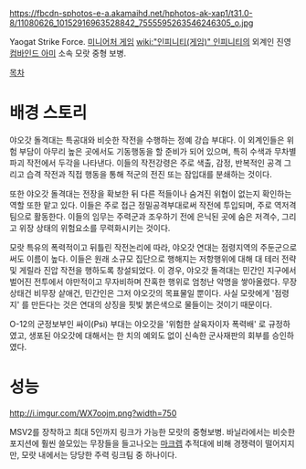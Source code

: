 https://fbcdn-sphotos-e-a.akamaihd.net/hphotos-ak-xap1/t31.0-8/11080626_10152916963528842_7555595263546246305_o.jpg

Yaogat Strike Force. [[미니어처 게임]] [[wiki:"인피니티(게임)" 인피니티]]의 외계인 진영 [[컴바인드 아미]] 소속 모랏 중형 보병.

[[목차]]

= 배경 스토리 =

야오갓 돌격대는 특공대와 비슷한 작전을 수행하는 정예 강습 부대다. 이 외계인들은 위험 부담이 아무리 높은 곳에서도 기동행동을 할 준비가 되어 있으며, 특히 수색과 무차별 파괴 작전에서 두각을 나타낸다. 이들의 작전강령은 주로 색출, 감정, 반복적인 공격 그리고 습격 작전과 직접 행동을 통해 적군의 전진 또는 잠입대를 분쇄하는 것이다.

또한 야오갓 돌격대는 전장을 확보한 뒤 다른 적들이나 숨겨진 위협이 없는지 확인하는 역할 또한 맡고 있다. 이들은 주로 접근 정밀공격부대로써 작전에 투입되며, 주로 역저격 팀으로 활동한다. 이들의 임무는 주력군과 조우하기 전에 은닉된 곳에 숨은 저격수, 그리고 위장 상태의 위험요소를 무력화시키는 것이다. 

모랏 특유의 폭력적이고 뒤틀린 작전논리에 따라, 야오갓 연대는 점령지역의 주둔군으로써도 이름이 높다. 이들은 원래 소규모 집단으로 행해지는 저항행위에 대해 대 테러 전략 및 게릴라 진압 작전을 행하도록 창설되었다. 이 경우, 야오갓 돌격대는 민간인 지구에서 벌어진 전투에서 야만적이고 무자비하며 잔혹한 행위로 엄청난 악명을 쌓아올렸다. 무장 상태건 비무장 샅애건, 민간인은 그저 야오갓의 목표물일 뿐이다. 사실 모랏에게 '점령지' 를 만든다는 것은 연대의 상징을 핏빛 붉은색으로 물들이는 것이기 때문이다.

O-12의 군정보부인 싸이(Psi) 부대는 야오갓을 '위험한 살육자이자 폭력배' 로 규정하였고, 생포된 야오갓에 대해서는 한 치의 예외도 없이 신속한 군사재판의 회부를 승인하였다.

= 성능 =

http://i.imgur.com/WX7oojm.png?width=750

MSV2를 장착하고 최대 5인까지 링크가 가능한 모랏의 중형보병. 바닐라에서는 비슷한 포지션에 훨씬 쓸모있는 무장들을 들고나오는 [[마크렙]] 추적대에 비해 경쟁력이 떨어지지만, 모랏 내에서는 당당한 주력 링크팀 중 하나이다. 
